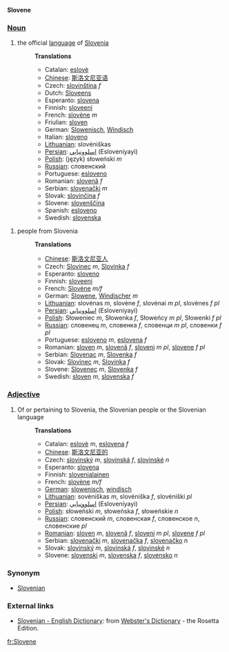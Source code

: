 '''Slovene'''

===[[Noun]]===
#the official [[language]] of [[Slovenia]]
#:'''Translations'''
#:*Catalan: [[eslovè]]
#:*[[Chinese]]: [[斯洛文尼亚语]]
#:*Czech: [[slovinština]] ''f''
#:*Dutch: [[Sloveens]] {{n}}
#:*Esperanto: [[slovena]]
#:*Finnish: [[sloveeni]]
#:*French: [[slovène]] ''m''
#:*Friulian: [[sloven]]
#:*German: [[Slowenisch]], [[Windisch]]
#:*Italian: [[sloveno]]
#:*[[Lithuanian]]: slovėniškas
#:*[[Persian]]: [[اسلوونيايي]] (Esloveniyayi)
#:*[[Polish]]: (język) słoweński ''m''
#:*[[Russian]]: словенский
#:*Portuguese: [[esloveno]]
#:*Romanian: [[slovenă]] ''f''
#:*Serbian: [[slovenački]] ''m''
#:*Slovak: [[slovinčina]] ''f''
#:*Slovene: [[slovenščina]]
#:*Spanish: [[esloveno]]
#:*Swedish: [[slovenska]]

#people from Slovenia
#:'''Translations'''
#:*[[Chinese]]: [[斯洛文尼亚人]]
#:*Czech: [[Slovinec]] ''m'', [[Slovinka]] ''f''
#:*Esperanto: [[sloveno]]
#:*Finnish: [[sloveeni]]
#:*French: [[Slovène]] ''m/f''
#:*German: [[Slowene]], [[Windischer]] ''m''
#:*[[Lithuanian]]: slovėnas ''m'', slovėne ''f'', slovėnai ''m pl'', slovėnes ''f pl''
#:*[[Persian]]: [[اسلوونيايي]] (Esloveniyayi)
#:*[[Polish]]: Słoweniec ''m'', Słowenka ''f'', Słoweńcy ''m pl'', Słowenki ''f pl''
#:*[[Russian]]: словенец ''m'', словенка ''f'', словенци ''m pl'', словенки ''f pl''
#:*Portuguese: [[esloveno]] ''m'', [[eslovena]] ''f''
#:*Romanian: [[sloven]] ''m'', [[slovenă]] ''f'', [[sloveni]] ''m pl'', [[slovene]] ''f pl''
#:*Serbian: [[Slovenac]] ''m'', [[Slovenka]] ''f''
#:*Slovak: [[Slovinec]] ''m'', [[Slovinka]] ''f''
#:*Slovene: [[Slovenec]] ''m'', [[Slovenka]] ''f''
#:*Swedish: [[sloven]] ''m'', [[slovenska]] ''f''

===[[Adjective]]===
#Of or pertaining to Slovenia, the Slovenian people or the Slovenian language
#:'''Translations'''
#:*Catalan: [[eslovè]] ''m'', [[eslovena]] ''f''
#:*[[Chinese]]: [[斯洛文尼亚的]]
#:*Czech: [[slovinský]] ''m'', [[slovinská]] ''f'', [[slovinské]] ''n''
#:*Esperanto: [[slovena]]
#:*Finnish: [[slovenialainen]]
#:*French: [[slovène]] ''m/f''
#:*[[German]]: [[slowenisch]], [[windisch]]
#:*[[Lithuanian]]: sovėniškas ''m'', slovėniška ''f'', slovėniški ''pl''
#:*[[Persian]]: [[اسلوونيايي]] (Esloveniyayi)
#:*[[Polish]]: słoweński ''m'', słoweńska ''f'', słoweńskie ''n''
#:*[[Russian]]: словенский ''m'', словенская ''f'', словенское ''n'', словенские ''pl''
#:*[[Romanian]]: [[sloven]] ''m'', [[slovenă]] ''f'', [[sloveni]] ''m pl'', [[slovene]] ''f pl''
#:*Serbian: [[slovenački]] ''m'', [[slovenačka]] ''f'', [[slovenačko]] ''n''
#:*Slovak: [[slovinský]] ''m'', [[slovinská]] ''f'', [[slovinské]] ''n''
#:*Slovene: [[slovenski]] ''m'', [[slovenska]] ''f'', [[slovensko]] ''n''

===Synonym===

*[[Slovenian]]

=== External links ===

*[http://www.websters-online-dictionary.org/definition/Slovene-english/ Slovenian - English Dictionary]: from [http://www.websters-online-dictionary.org/ Webster's Dictionary] - the Rosetta Edition.

[[fr:Slovene]]